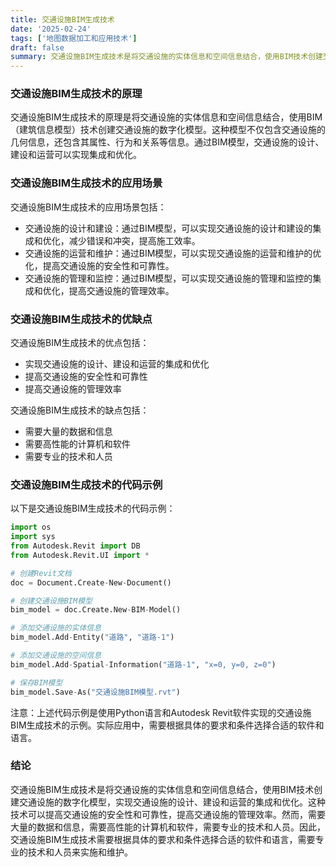 ```yaml
---
title: 交通设施BIM生成技术
date: '2025-02-24'
tags: ['地图数据加工和应用技术']
draft: false
summary: 交通设施BIM生成技术是将交通设施的实体信息和空间信息结合，使用BIM技术创建交通设施的数字化模型，实现交通设施的设计、建设和运营的集成和优化。
---
```


### 交通设施BIM生成技术的原理

交通设施BIM生成技术的原理是将交通设施的实体信息和空间信息结合，使用BIM（建筑信息模型）技术创建交通设施的数字化模型。这种模型不仅包含交通设施的几何信息，还包含其属性、行为和关系等信息。通过BIM模型，交通设施的设计、建设和运营可以实现集成和优化。

### 交通设施BIM生成技术的应用场景

交通设施BIM生成技术的应用场景包括：

- 交通设施的设计和建设：通过BIM模型，可以实现交通设施的设计和建设的集成和优化，减少错误和冲突，提高施工效率。
- 交通设施的运营和维护：通过BIM模型，可以实现交通设施的运营和维护的优化，提高交通设施的安全性和可靠性。
- 交通设施的管理和监控：通过BIM模型，可以实现交通设施的管理和监控的集成和优化，提高交通设施的管理效率。

### 交通设施BIM生成技术的优缺点

交通设施BIM生成技术的优点包括：

- 实现交通设施的设计、建设和运营的集成和优化
- 提高交通设施的安全性和可靠性
- 提高交通设施的管理效率

交通设施BIM生成技术的缺点包括：

- 需要大量的数据和信息
- 需要高性能的计算机和软件
- 需要专业的技术和人员

### 交通设施BIM生成技术的代码示例

以下是交通设施BIM生成技术的代码示例：

```python
import os
import sys
from Autodesk.Revit import DB
from Autodesk.Revit.UI import *

# 创建Revit文档
doc = Document.Create-New-Document()

# 创建交通设施BIM模型
bim_model = doc.Create.New-BIM-Model()

# 添加交通设施的实体信息
bim_model.Add-Entity("道路", "道路-1")

# 添加交通设施的空间信息
bim_model.Add-Spatial-Information("道路-1", "x=0, y=0, z=0")

# 保存BIM模型
bim_model.Save-As("交通设施BIM模型.rvt")
```

注意：上述代码示例是使用Python语言和Autodesk Revit软件实现的交通设施BIM生成技术的示例。实际应用中，需要根据具体的要求和条件选择合适的软件和语言。

### 结论

交通设施BIM生成技术是将交通设施的实体信息和空间信息结合，使用BIM技术创建交通设施的数字化模型，实现交通设施的设计、建设和运营的集成和优化。这种技术可以提高交通设施的安全性和可靠性，提高交通设施的管理效率。然而，需要大量的数据和信息，需要高性能的计算机和软件，需要专业的技术和人员。因此，交通设施BIM生成技术需要根据具体的要求和条件选择合适的软件和语言，需要专业的技术和人员来实施和维护。
